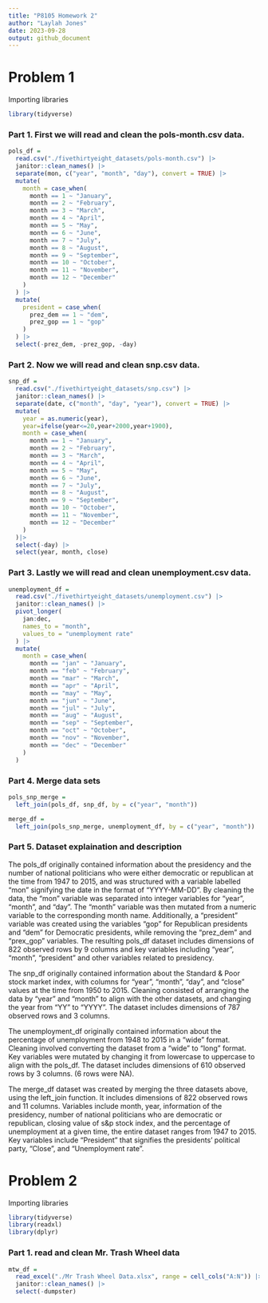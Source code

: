```yaml
---
title: "P8105 Homework 2"
author: "Laylah Jones"
date: 2023-09-28
output: github_document
---
```


# Problem 1

Importing libraries

```r
library(tidyverse)
```


### Part 1. First we will read and clean the pols-month.csv data.

```r

pols_df = 
  read.csv("./fivethirtyeight_datasets/pols-month.csv") |>
  janitor::clean_names() |>
  separate(mon, c("year", "month", "day"), convert = TRUE) |>
  mutate(
    month = case_when(
      month == 1 ~ "January",
      month == 2 ~ "February",
      month == 3 ~ "March",
      month == 4 ~ "April",
      month == 5 ~ "May",
      month == 6 ~ "June",
      month == 7 ~ "July",
      month == 8 ~ "August",
      month == 9 ~ "September",
      month == 10 ~ "October",
      month == 11 ~ "November",
      month == 12 ~ "December"
    )
  ) |>
  mutate(
    president = case_when(
      prez_dem == 1 ~ "dem",
      prez_gop == 1 ~ "gop"
    )
  ) |>
  select(-prez_dem, -prez_gop, -day)
```

### Part 2. Now we will read and clean snp.csv data.
```r
snp_df = 
  read.csv("./fivethirtyeight_datasets/snp.csv") |>
  janitor::clean_names() |>
  separate(date, c("month", "day", "year"), convert = TRUE) |>
  mutate(
    year = as.numeric(year),
    year=ifelse(year<=20,year+2000,year+1900),
    month = case_when(
      month == 1 ~ "January",
      month == 2 ~ "February",
      month == 3 ~ "March",
      month == 4 ~ "April",
      month == 5 ~ "May",
      month == 6 ~ "June",
      month == 7 ~ "July",
      month == 8 ~ "August",
      month == 9 ~ "September",
      month == 10 ~ "October",
      month == 11 ~ "November",
      month == 12 ~ "December"
    )
  )|>
  select(-day) |>
  select(year, month, close)
```

### Part 3. Lastly we will read and clean unemployment.csv data.
```r
unemployment_df = 
  read.csv("./fivethirtyeight_datasets/unemployment.csv") |>
  janitor::clean_names() |>
  pivot_longer(
    jan:dec,
    names_to = "month",
    values_to = "unemployment rate"
  ) |>
  mutate(
    month = case_when(
      month == "jan" ~ "January",
      month == "feb" ~ "February",
      month == "mar" ~ "March",
      month == "apr" ~ "April",
      month == "may" ~ "May",
      month == "jun" ~ "June",
      month == "jul" ~ "July",
      month == "aug" ~ "August",
      month == "sep" ~ "September",
      month == "oct" ~ "October",
      month == "nov" ~ "November",
      month == "dec" ~ "December"
    )
  ) 
```

### Part 4. Merge data sets

```r
pols_snp_merge = 
  left_join(pols_df, snp_df, by = c("year", "month"))

merge_df = 
  left_join(pols_snp_merge, unemployment_df, by = c("year", "month"))
```

### Part 5. Dataset explaination and description

The pols_df originally contained information about the presidency and the number of national politicians who were either democratic or republican at the time from 1947 to 2015, and was structured with a variable labelled "mon" signifying the date in the format of "YYYY-MM-DD". By cleaning the data, the "mon" variable was separated into integer variables for "year", "month", and "day". The "month" variable was then mutated from a numeric variable to the corresponding month name. Additionally, a "president" variable was created using the variables "gop" for Republican presidents and "dem" for Democratic presidents, while removing the "prez_dem" and "prex_gop" variables. The resulting pols_df dataset includes dimensions of 822 observed rows by 9 columns and key variables including "year", "month", "president" and other variables related to presidency.

The snp_df originally contained information about the Standard & Poor stock market index, with columns for "year", "month", "day", and "close" values at the time from 1950 to 2015. Cleaning consisted of arranging the data by "year" and "month" to align with the other datasets, and changing the year from "YY" to "YYYY". The dataset includes dimensions of 787 observed rows and 3 columns.

The unemployment_df originally contained information about the percentage of unemployment from 1948 to 2015 in a "wide" format. Cleaning involved converting the dataset from a "wide" to "long" format. Key variables were mutated by changing it from lowercase to uppercase to align with the pols_df. The dataset includes dimensions of 610 observed rows by 3 columns. (6 rows were NA). 

The merge_df dataset was created by merging the three datasets above, using the left_join function. It includes dimensions of 822 observed rows and 11 columns. Variables include month, year, information of the presidency, number of national politicians who are democratic or republican, closing value of s&p stock index, and the percentage of unemployment at a given time, the entire dataset ranges from 1947 to 2015. Key variables include "President" that signifies the presidents' political party, "Close", and "Unemployment rate".


# Problem 2

Importing libraries

```r
library(tidyverse)
library(readxl)
library(dplyr)
```

### Part 1. read and clean Mr. Trash Wheel data

```r
mtw_df = 
  read_excel("./Mr Trash Wheel Data.xlsx", range = cell_cols("A:N")) |>
  janitor::clean_names() |>
  select(-dumpster) 
```





